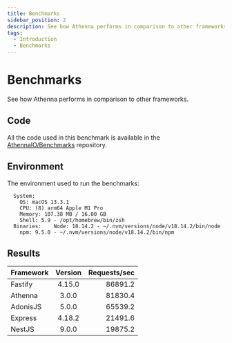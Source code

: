 ```yaml
---
title: Benchmarks
sidebar_position: 2
description: See how Athenna performs in comparison to other frameworks.
tags:
  - Introduction
  - Benchmarks
---
```


# Benchmarks

See how Athenna performs in comparison to other frameworks.

## Code

All the code used in this benchmark is available in the
[AthennaIO/Benchmarks](https://github.com/AthennaIO/Benchmarks) repository.

## Environment

The environment used to run the benchmarks:

```shell title="npx envinfo --system --binaries"
  System:
    OS: macOS 13.3.1
    CPU: (8) arm64 Apple M1 Pro
    Memory: 107.38 MB / 16.00 GB
    Shell: 5.9 - /opt/homebrew/bin/zsh
  Binaries:    Node: 18.14.2 - ~/.nvm/versions/node/v18.14.2/bin/node
    npm: 9.5.0 - ~/.nvm/versions/node/v18.14.2/bin/npm
```

## Results

| Framework | Version | Requests/sec |
|:----------|:-------:|-------------:|
| Fastify   | 4.15.0  |      86891.2 |
| Athenna   |  3.0.0  |      81830.4 |
| AdonisJS  |  5.0.0  |      65539.2 |
| Express   | 4.18.2  |      21491.6 |
| NestJS    |  9.0.0  |      19875.2 |
